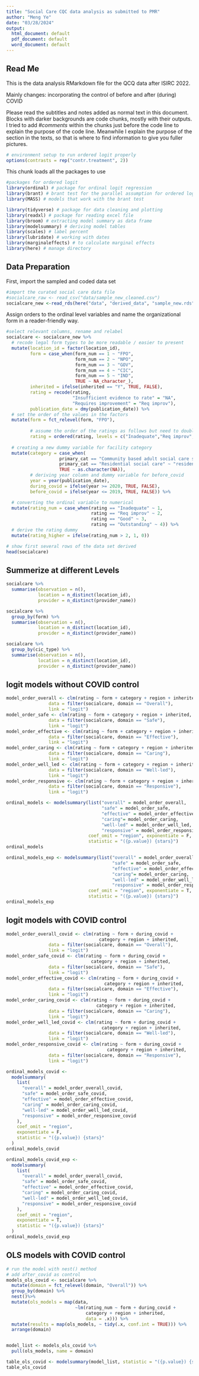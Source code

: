 ```yaml
---
title: "Social Care CQC data analysis as submitted to PMR"
author: "Meng Ye"
date: "03/28/2024"
output:
  html_document: default
  pdf_document: default
  word_document: default
---
```


## Read Me

This is the data analysis RMarkdown file for the QCQ data after ISIRC 2022.

Mainly changes: incorporating the control of before and after (during) COVID

Please read the subtitles and notes added as normal text in this document. Blocks with darker backgrounds are code chunks, mostly with their outputs. I tried to add *#comments* within the chunks just before the code line to explain the purpose of the code line. Meanwhile I explain the purpose of the section in the texts, so that is where to find information to give you fuller pictures. 

```r
# environment setup to run ordered logit properly
options(contrasts = rep("contr.treatment", 2))
```


This chunk loads all the packages to use

```r
#packages for ordered logit
library(ordinal) # package for ordinal logit regression
library(brant) # brant test for the parallel assumption for ordered logit
library(MASS) # models that work with the brant test

library(tidyverse) # package for data cleaning and plotting
library(readxl) # package for reading excel file
library(broom) # extracting model summary as data frame
library(modelsummary) # deriving model tables
library(scales) # label percent
library(lubridate) # working with dates
library(marginaleffects) # to calculate marginal effects
library(here) # manage directory
```



## Data Preparation

First, import the sampled and coded data set

```r
#import the curated social care data file
#socialcare_raw <- read_csv("data/sample_new_cleaned.csv")
socialcare_new <-read_rds(here("data", "derived_data", "sample_new.rds"))
```

Assign orders to the ordinal level variables and name the organizational form in a reader-friendly way. 

```r
#select relevant columns, rename and relabel 
socialcare <- socialcare_new %>% 
  # recode legal form types to be more readable / easier to present
  mutate(location_id = factor(location_id),
         form = case_when(form_num == 1 ~ "FPO",
                          form_num == 2 ~ "NPO",
                          form_num == 3 ~ "GOV",
                          form_num == 4 ~ "CIC",
                          form_num == 5 ~ "IND",
                          TRUE ~ NA_character_),
         inherited = ifelse(inherited == "Y", TRUE, FALSE),
         rating = recode(rating, 
                         "Insufficient evidence to rate" = "NA",
                         "Requires improvement" = "Req improv"),
         publication_date = dmy(publication_date)) %>% 
  # set the order of the values in the factors 
  mutate(form = fct_relevel(form, "FPO"),
         
         # assume the order of the ratings as follows but need to double check with the source 
         rating = ordered(rating, levels = c("Inadequate","Req improv", "Good", "Outstanding"))) %>% 
  
  # creating a new dummy variable for facility category
  mutate(category = case_when(
                    primary_cat == "Community based adult social care services" ~ "community",
                    primary_cat == "Residential social care" ~ "residential",
                    TRUE ~ as.character(NA)),
         # deriving year column and dummy variable for before_covid
         year = year(publication_date),
         during_covid = ifelse(year >= 2020, TRUE, FALSE),
         before_covid = ifelse(year <= 2019, TRUE, FALSE)) %>%

  # converting the ordinal variable to numerical 
  mutate(rating_num = case_when(rating == "Inadequate" ~ 1,
                                rating == "Req improv" ~ 2,
                                rating == "Good" ~ 3,
                                rating == "Outstanding" ~ 4)) %>% 
  # derive the rating dummy
  mutate(rating_higher = ifelse(rating_num > 2, 1, 0))

# show first several rows of the data set derived 
head(socialcare)

```


## Summerize at different Levels

```r
socialcare %>% 
  summarise(observation = n(),
            location = n_distinct(location_id),
            provider = n_distinct(provider_name))
```



```r
socialcare %>% 
  group_by(form) %>% 
  summarise(observation = n(),
            location = n_distinct(location_id),
            provider = n_distinct(provider_name))
```

```r
socialcare %>% 
  group_by(cic_type) %>% 
  summarise(observation = n(),
            location = n_distinct(location_id),
            provider = n_distinct(provider_name))
```

## logit models without COVID control 

```r
model_order_overall <- clm(rating ~ form + category + region + inherited,
                data = filter(socialcare, domain == "Overall"),
                link = "logit")
model_order_safe <- clm(rating ~ form + category + region + inherited,
                data = filter(socialcare, domain == "Safe"),
                link = "logit")
model_order_effective <- clm(rating ~ form + category + region + inherited,
                data = filter(socialcare, domain == "Effective"),
                link = "logit")
model_order_caring <- clm(rating ~ form + category + region + inherited,
                data = filter(socialcare, domain == "Caring"),
                link = "logit")
model_order_well_led <- clm(rating ~ form + category + region + inherited,
                data = filter(socialcare, domain == "Well-led"),
                link = "logit")
model_order_responsive <- clm(rating ~ form + category + region + inherited,
                data = filter(socialcare, domain == "Responsive"),
                link = "logit")
```

```r
ordinal_models <- modelsummary(list("overall" = model_order_overall, 
                                    "safe" = model_order_safe, 
                                    "effective" = model_order_effective, 
                                    "caring"= model_order_caring, 
                                    "well-led" = model_order_well_led, 
                                    "responsive" = model_order_responsive),
                               coef_omit = "region", exponentiate = F,
                               statistic = "({p.value}) {stars}")
ordinal_models
```


```r
ordinal_models_exp <- modelsummary(list("overall" = model_order_overall, 
                                        "safe" = model_order_safe, 
                                        "effective" = model_order_effective, 
                                        "caring"= model_order_caring, 
                                        "well-led" = model_order_well_led, 
                                        "responsive" = model_order_responsive),
                               coef_omit = "region", exponentiate = T,
                               statistic = "({p.value}) {stars}")
ordinal_models_exp
```

## logit models with COVID control 


```r
model_order_overall_covid <- clm(rating ~ form + during_covid + 
                                   category + region + inherited,
                data = filter(socialcare, domain == "Overall"),
                link = "logit")
model_order_safe_covid <- clm(rating ~ form + during_covid +
                                category + region + inherited,
                data = filter(socialcare, domain == "Safe"),
                link = "logit")
model_order_effective_covid <- clm(rating ~ form + during_covid +
                                     category + region + inherited,
                data = filter(socialcare, domain == "Effective"),
                link = "logit")
model_order_caring_covid <- clm(rating ~ form + during_covid + 
                                  category + region + inherited,
                data = filter(socialcare, domain == "Caring"),
                link = "logit")
model_order_well_led_covid <- clm(rating ~ form + during_covid +
                                    category + region + inherited,
                data = filter(socialcare, domain == "Well-led"),
                link = "logit")
model_order_responsive_covid <- clm(rating ~ form + during_covid +
                                      category + region + inherited,
                data = filter(socialcare, domain == "Responsive"),
                link = "logit")
```


```r
ordinal_models_covid <-
  modelsummary(
    list(
      "overall" = model_order_overall_covid,
      "safe" = model_order_safe_covid,
      "effective" = model_order_effective_covid,
      "caring" = model_order_caring_covid,
      "well-led" = model_order_well_led_covid,
      "responsive" = model_order_responsive_covid
    ),
    coef_omit = "region",
    exponentiate = F,
    statistic = "({p.value}) {stars}"
  )
ordinal_models_covid
```

```r
ordinal_models_covid_exp <-
  modelsummary(
    list(
      "overall" = model_order_overall_covid,
      "safe" = model_order_safe_covid,
      "effective" = model_order_effective_covid,
      "caring" = model_order_caring_covid,
      "well-led" = model_order_well_led_covid,
      "responsive" = model_order_responsive_covid
    ),
    coef_omit = "region",
    exponentiate = T,
    statistic = "({p.value}) {stars}"
  )
ordinal_models_covid_exp
```

## OLS models with COVID control 

```r
# run the model with nest() method
# add after_covid as control
models_ols_covid <- socialcare %>% 
  mutate(domain = fct_relevel(domain, "Overall")) %>% 
  group_by(domain) %>% 
  nest()%>% 
  mutate(ols_models = map(data, 
                          ~lm(rating_num ~ form + during_covid + 
                              category + region + inherited, 
                              data = .x))) %>% 
  mutate(results = map(ols_models, ~ tidy(.x, conf.int = TRUE))) %>% 
  arrange(domain)


model_list <- models_ols_covid %>% 
  pull(ols_models, name = domain) 
```




```r
table_ols_covid <- modelsummary(model_list, statistic = "({p.value}) {stars}")
table_ols_covid
```

